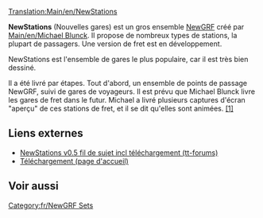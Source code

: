 [[Translation:Main/en/NewStations]]
{{fr/Infobox NewGRF|nomEnsemble= NewStations
|copieEcran= Nstats_Bamberg.png
|artiste= Michael Blunck
|codeur= Michael Blunck
|focus= Gares
|homepage= www.ttdpatch.de
|homepagename= Transport Tycoon - Les nouveaux graphismes
|copyright= sous licence
}}

'''NewStations''' (Nouvelles gares) est un gros ensemble [[Main/fr/NewGRF|NewGRF]] créé par [[Main/en/Michael Blunck]]. Il propose de nombreux types de stations, la plupart de passagers. Une version de fret est en développement.

NewStations est l'ensemble de gares le plus populaire, car il est très bien dessiné.

Il a été livré par étapes. Tout d'abord, un ensemble de points de passage NewGRF, suivi de gares de voyageurs. Il est prévu que Michael Blunck livre les gares de fret dans le futur. Michael a livré plusieurs captures d'écran "aperçu" de ces stations de fret, et il se dit qu'elles sont animées. [http://www.tt-forums.net/viewtopic.php?p=486481#486481 [1<nowiki>]</nowiki>]

==Liens externes==
*[http://www.tt-forums.net/viewtopic.php?f=67&t=63651&sid=9434c6e6b5e7a2ae3da7380ca4fef76c NewStations v0.5 fil de sujet incl téléchargement (tt-forums)]
*[http://ttdpatch.de/download.html Téléchargement (page d'accueil)]

== Voir aussi ==
{{fr/Navbox NewGRF}}

[[Category:fr/NewGRF Sets]]